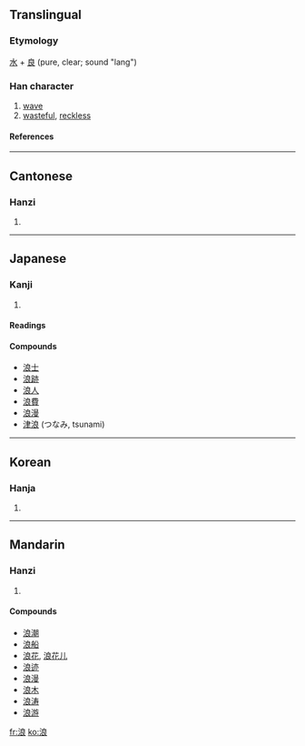 {{see|浪}}

==Translingual==
===Etymology===
[[水]] + [[良]] (pure, clear; sound "lang")
===Han character===
{{Han char|rn=85|rad=水|as=07|sn=10|four=3713<sub>2</sub>|canj=水戈日女 (EIAV)}}
# [[wave]]
# [[wasteful]], [[reckless]]
====References====
{{Han ref|kx=0624.180|dkj=17482|dj=1022.030|hdz=31634.060|uh=6D6A|ud=28010|bh=AEF6|bd=44790}}

----
==Cantonese==
===Hanzi===
{{yue-hanzi|jyut=|y=long6}}
# {{defn|Cantonese}}

----
==Japanese==
===Kanji===
{{ja-kanji|grade=|rs=水07}}
# {{defn|Japanese}} 
====Readings====
{{ja-readings|on=[[ろう]] (rō), [[らん]] (ran)|kun=[[なみ]] (nami)}}

====Compounds====
*[[浪士]]
*[[浪跡]]
*[[浪人]]
*[[浪費]]
*[[浪漫]]
*[[津浪]] (つなみ, tsunami)

----
==Korean==
===Hanja===
{{ko-hanja|hangeul=[[랑]]>[[낭]]|eumhun=|rv=rang>nang|mr=rang>nang|y=lang>nang}}
# {{defn|Korean}}

----
==Mandarin==
===Hanzi===
{{cmn-hanzi|pin=[[láng]] (lang2), [[làng]] (lang4)|wg=lang<sup>2</sup>, lang<sup>4</sup>}}
# {{defn|Mandarin}}

====Compounds====
*[[浪潮]]
*[[浪船]]
*[[浪花]], [[浪花儿]]
*[[浪迹]]
*[[浪漫]]
*[[浪木]]
*[[浪涛]]
*[[浪游]]

[[fr:浪]]
[[ko:浪]]